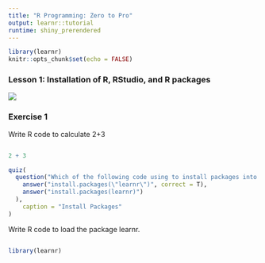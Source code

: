 ```yaml
---
title: "R Programming: Zero to Pro"
output: learnr::tutorial
runtime: shiny_prerendered
---
```


```r
library(learnr)
knitr::opts_chunk$set(echo = FALSE)
```

### Lesson 1: Installation of R, RStudio, and R packages

![](https://youtu.be/d7HYDH5uNWs)

### Exercise 1

Write R code to calculate 2+3

```r

```

```r
2 + 3
```


```r
quiz(
  question("Which of the following code using to install packages into R will cause an error?",
    answer("install.packages(\"learnr\")", correct = T),
    answer("install.packages(learnr)")
  ),
    caption = "Install Packages"
)
```

Write R code to load the package learnr.

```r

```

```r
library(learnr)
```
